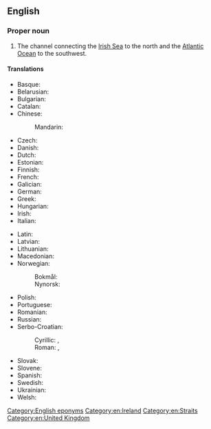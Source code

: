 ==English==

===Proper noun===
{{en-proper noun|head=[[St]] [[George]]'s [[channel|Channel]]}}

# The channel connecting the [[Irish Sea]] to the north and the [[Atlantic Ocean]] to the southwest.

====Translations====
{{trans-top|channel connecting the Irish Sea to the north and the Atlantic Ocean}}
* Basque: {{t|eu|San Jurgi}}
* Belarusian: {{t|be|Праліў Святога Георга|m}}
* Bulgarian: {{t|bg|Проток Свети Георги|m}}
* Catalan: {{t|ca|canal de Sant Jordi|m}}
* Chinese:
*: Mandarin: {{t+|cmn|聖佐治海峽|tr=Shèngzuǒzhìhǎixiá}}
* Czech: {{t|cs|Svatojiřský průliv|m}}
* Danish: {{t|da|Skt. Georges Kanal|c}}
* Dutch: {{t|nl|Sint-Georgekanaal|m}}
* Estonian: {{t|et|Saint George'i väin}}
* Finnish: {{t|fi|Pyhän Yrjön kanaali}}
* French: {{t|fr|canal Saint-Georges|m}}
* Galician: {{t|gl|Canal de San Xurxo|m}}
* German: {{t|de|St.-Georgs-Kanal|m}}
* Greek: {{t|el|Πορθμός του Αγίου Γεωργίου|m}}
* Hungarian: {{t|hu|Szent György-csatorna}}
* Irish: {{t|ga|Muir Bhreatan|f}}
* Italian: {{t|it|canale di San Giorgio|m}}
{{trans-mid}}
* Latin: {{t|la|Mare Vergivium|n}}
* Latvian: {{t|lv|Svētā Džordža šaurums|m}}
* Lithuanian: {{t|lt|Šv. Jurgio sąsiauris|m}}
* Macedonian: {{t|mk|Светигеоргиев Проток|m}}
* Norwegian:
*: Bokmål: {{t|nb|St George's Channel|m}}
*: Nynorsk: {{t|nn|St George's Channel|m}}
* Polish: {{t|pl|Kanał Świętego Jerzego|m}}
* Portuguese: {{t|pt|Canal de São Jorge|m}}
* Romanian: {{t|ro|Canalul Sfântul Gheorghe|n}}
* Russian: {{t|ru|Проли́в Свято́го Гео́рга|m}}
* Serbo-Croatian: 
*: Cyrillic: {{t|sh|Пролаз Светог Ђорђа|m}}, {{t|sh|Пролаз Светог Јурја|m}} {{qualifier|Croatia}}
*: Roman: {{t|sh|Prolaz Svetog Đorđa|m}}, {{t|sh|Prolaz Svetog Jurja|m}} {{qualifier|Croatia}}
* Slovak: {{t|sk|Prieliv svätého Juraja|m}}
* Slovene: {{t|sl|Kanal sv. Jurija|m}}
* Spanish: {{t|es|canal de San Jorge|m}}
* Swedish: {{t|sv|Sankt Georgskanalen|c}}
* Ukrainian: {{t|uk|Протока Святого Георга|f}}
* Welsh: {{t|cy|Sianel San Siôr}}
{{trans-bottom}}

[[Category:English eponyms]]
[[Category:en:Ireland]]
[[Category:en:Straits]]
[[Category:en:United Kingdom]]